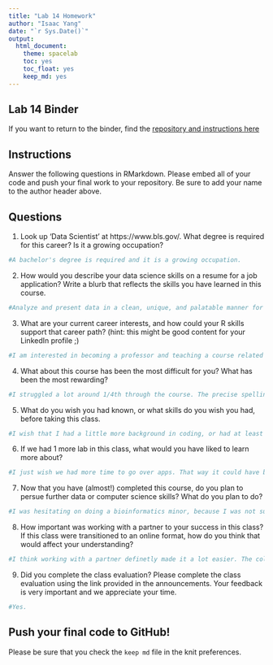 ---
title: "Lab 14 Homework"
author: "Isaac Yang"
date: "`r Sys.Date()`"
output:
  html_document: 
    theme: spacelab
    toc: yes
    toc_float: yes
    keep_md: yes
---

## Lab 14 Binder
If you want to return to the binder, find the [repository and instructions here](https://github.com/hehouts/lab14_binder)

## Instructions
Answer the following questions in RMarkdown. Please embed all of your code and push your final work to your repository. Be sure to add your name to the author header above.


## Questions

1. Look up 'Data Scientist' at https://www.bls.gov/. What degree is required for this career? Is it a growing occupation?  
```{r}
#A bachelor's degree is required and it is a growing occupation.
```


2. How would you describe your data science skills on a resume for a job application? Write a blurb that reflects the skills you have learned in this course. 
```{r}
#Analyze and present data in a clean, unique, and palatable manner for others to look at.
```


3. What are your current career interests, and how could your R skills support that career path? (hint: this might be good content for your LinkedIn profile ;)
```{r}
#I am interested in becoming a professor and teaching a course related to biology or chemistry. R could help me in the research work I have to do, aiding me in data analysis. 
```


4. What about this course has been the most difficult for you? What has been the most rewarding?
```{r}
#I struggled a lot around 1/4th through the course. The precise spellings and random errors made it really frustrating at times. I found the ggplot part to be super rewarding as I was finally able to see the fruits of my labor.
```


5. What do you wish you had known, or what skills do you wish you had, before taking this class.
```{r}
#I wish that I had a little more background in coding, or had at least some knowledge of what it was like. That would have been incredibly helpful at times. 
```


6. If we had 1 more lab in this class, what would you have liked to learn more about?
```{r}
#I just wish we had more time to go over apps. That way it could have been broken down more and made easier to understand. I feel like we had to rush through it a bit and it was sort of confusing. 
```


7. Now that you have (almost!) completed this course, do you plan to persue further data or computer science skills? What do you plan to do?
```{r}
#I was hesitating on doing a bioinformatics minor, because I was not sure if I would like working with data. This course showed me that I found data science to actually be very fun. I will probably try to find an internship related to this, or do more coursework using R.
```


8. How important was working with a partner to your success in this class? If this class were transitioned to an online format, how do you think that would affect your understanding?
```{r}
#I think working with a partner definetly made it a lot easier. The collaborative environment definetly made coding for the first time less daunting. Since everyone was around the same skill level, it never felt like I was behind. I think an online format would make it harder to connect and have a relationship with my peers.
```


9. Did you complete the class evaluation? Please complete the class evaluation using the link provided in the announcements. Your feedback is very important and we appreciate your time.
```{r}
#Yes.
```


## Push your final code to GitHub!
Please be sure that you check the `keep md` file in the knit preferences. 
